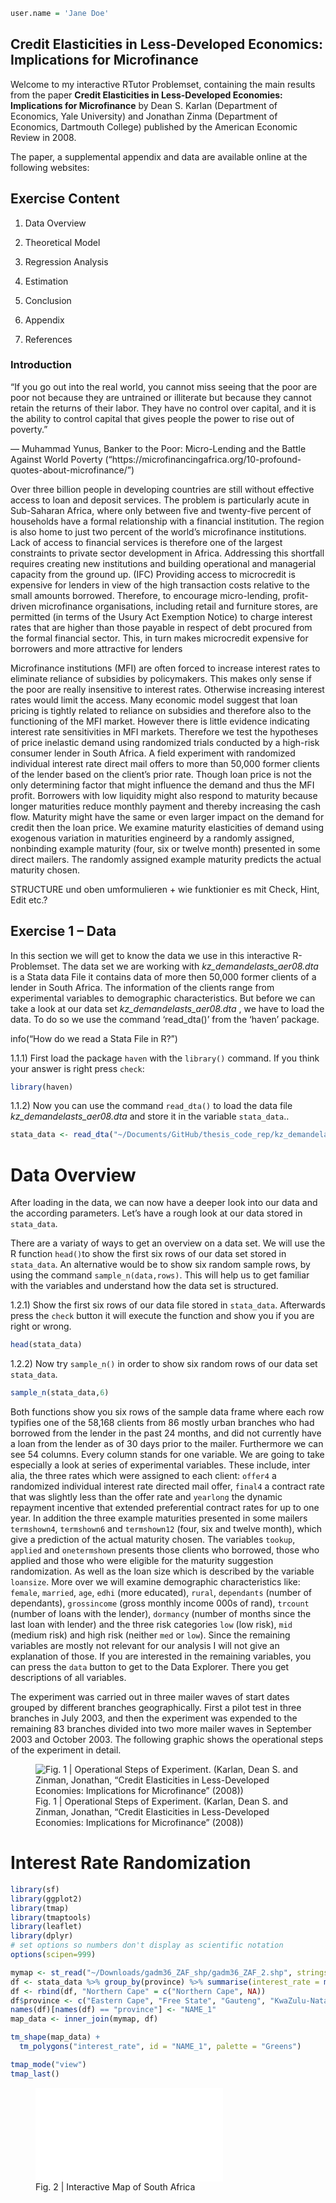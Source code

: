 
```r

user.name = 'Jane Doe'
```


## Credit Elasticities in Less-Developed Economics: Implications for Microfinance


Welcome to my interactive RTutor Problemset, containing the main results from the paper **Credit Elasticities in Less-Developed Economies: Implications for Microfinance** by Dean S. Karlan (Department of Economics, Yale University) and Jonathan Zinma (Department of Economics, Dartmouth College) published by the American Economic Review in 2008.

The paper, a supplemental appendix and data are available online at the following websites:

## Exercise Content

1. Data Overview

2. Theoretical Model

3. Regression Analysis

4. Estimation

5. Conclusion

6. Appendix

7. References



### Introduction

“If you go out into the real world, you cannot miss seeing that the poor are poor not because they are untrained or illiterate but because they cannot retain the returns of their labor. They have no control over capital, and it is the ability to control capital that gives people the power to rise out of poverty.”

― Muhammad Yunus, Banker to the Poor: Micro-Lending and the Battle Against World Poverty ("https://microfinancingafrica.org/10-profound-quotes-about-microfinance/")

Over three billion people in developing countries are still without effective access
to loan and deposit services. The problem is particularly acute in Sub-Saharan Africa, where only between five and twenty-five percent of households have a formal relationship with a financial institution. The region is also home to just two percent of the world’s microfinance institutions.
Lack of access to financial services is therefore one of the largest constraints to private sector development in Africa. Addressing this shortfall requires creating new institutions and building operational and managerial capacity from the ground up. (IFC)
Providing  access  to  microcredit  is  expensive  for  lenders  in  view  of  the  high transaction costs relative to the small  amounts borrowed. Therefore,  to encourage micro-lending, profit-driven microfinance organisations, including retail and furniture stores, are permitted (in terms of the Usury Act Exemption Notice) to charge interest rates that are higher than those payable in respect of debt procured from the formal financial sector. This, in turn makes microcredit expensive for borrowers and more attractive for lenders

Microfinance institutions (MFI) are often forced to increase interest rates to eliminate reliance of subsidies by policymakers. This makes only sense if the poor are really insensitive to interest rates. Otherwise increasing interest rates would limit the access. Many economic model suggest that loan pricing is tightly related to reliance on subsidies and therefore also to the functioning of the MFI market. However there is little evidence indicating interest rate sensitivities in MFI markets. Therefore we test the hypotheses of price inelastic demand using randomized trials conducted by a high-risk consumer lender in South Africa. A field experiment with randomized individual interest rate direct mail offers to more than 50,000 former clients of the lender based on the client's prior rate. Though loan price is not the only determining factor that might influence the demand and thus the MFI profit. Borrowers with low liquidity might also respond to maturity because longer maturities reduce monthly payment and thereby increasing the cash flow. Maturity might have the same or even larger impact on the demand for credit then the loan price. We examine maturity elasticities of demand using exogenous variation in maturities engineerd by a randomly assigned, nonbinding example maturity (four, six or twelve month) presented in some direct mailers. The randomly assigned example maturity predicts the actual maturity chosen.

STRUCTURE und oben umformulieren + wie funktionier es mit Check, Hint, Edit etc.?

## Exercise 1 -- Data 

In this section we will get to know the data we use in this interactive R-Problemset. The data set we are working with _kz_demandelasts_aer08.dta_ is a Stata data File it contains data of more then 50,000 former clients of a lender in South Africa. The information of the clients range from experimental variables to demographic characteristics. But before we can take a look at our data set _kz_demandelasts_aer08.dta_ , we have to load the data. To do so we use the command 'read_dta()' from the 'haven' package.

info("How do we read a Stata File in R?")

1.1.1)  First load the package `haven` with the `library()` command. If you think your answer is right press `check`:

```r
library(haven)
```

1.1.2) Now you can use the command `read_dta()` to load the data file _kz_demandelasts_aer08.dta_ and store it in the variable `stata_data`..

```r
stata_data <- read_dta("~/Documents/GitHub/thesis_code_rep/kz_demandelasts_aer08.dta")
```

# Data Overview

After loading in the data, we can now have a deeper look into our data and the according parameters. Let's have a rough look at our data stored in `stata_data`.

There are a variaty of ways to get an overview on a data set. We will use the R function `head()`to show the first six rows of our data set stored in `stata_data`. An alternative would be to show six random sample rows, by using the command `sample_n(data,rows)`. This will help us to get familiar with the variables and understand how the data set is structured.

1.2.1) Show the first six rows of our data file stored in `stata_data`. Afterwards press the `check` button it will execute the function and show you if you are right or wrong.

```r
head(stata_data)
```

1.2.2) Now try `sample_n()` in order to show six random rows of our data set `stata_data`.

```r
sample_n(stata_data,6)
```

Both functions show you six rows of the sample data frame where each row typifies one of the 58,168 clients from 86 mostly urban branches who had borrowed from the lender in the past 24 months, and did not currently have a loan from the lender as of 30 days prior to the mailer. Furthermore we can see 54 columns. Every column stands for one variable. 
We are going to take especially a look at series of experimental variables. These include, inter alia, the three rates which were assigned to each client: `offer4` a randomized individual interest rate directed mail offer, `final4` a contract rate that was slightly less than the offer rate and `yearlong` the dynamic repayment incentive that extended preferential contract rates for up to one year. In addition the three example maturities presented in some mailers `termshown4`, `termshown6` and `termshown12` (four, six and twelve month), which give a prediction of the actual maturity chosen. The variables `tookup`, `applied` and `onetermshown` presents those clients who borrowed, those who applied and those who were eligible for the maturity suggestion randomization. As well as the loan size which is described by the variable `loansize`. 
More over we will examine demographic characteristics like: `female`, `married`, `age`, `edhi` (more educated), `rural`, `dependants` (number of dependants), `grossincome` (gross monthly income 000s of rand), `trcount` (number of loans with the lender), `dormancy` (number of months since the last loan with lender) and the three risk categories `low` (low risk), `mid` (medium risk) and high risk (neither `med` or `low`). Since the remaining variables are mostly not relevant for our analysis I will not give an explanation of those. If you are interested in the remaining variables, you can press the `data` button to get to the Data Explorer. There you get descriptions of all variables.

The experiment was carried out in three mailer waves of start dates grouped by different branches geographically. First a pilot test in three branches in July 2003, and then the experiment was expended to the remaining 83 branches divided into two more mailer waves in September 2003 and October 2003. 
The following graphic shows the operational steps of the experiment in detail.

![Fig. 1  | Operational Steps of Experiment. (Karlan, Dean S. and Zinman, Jonathan, "Credit Elasticities in Less-Developed Economies: Implications for Microfinance" (2008))](~/Documents/GitHub/thesis_code_rep//steps.png)

# Interest Rate Randomization 



```r

library(sf)
library(ggplot2)
library(tmap)
library(tmaptools)
library(leaflet)
library(dplyr)
# set options so numbers don't display as scientific notation
options(scipen=999)

mymap <- st_read("~/Downloads/gadm36_ZAF_shp/gadm36_ZAF_2.shp", stringsAsFactors=FALSE)
df <- stata_data %>% group_by(province) %>% summarise(interest_rate = mean(offer4))
df <- rbind(df, "Northern Cape" = c("Northern Cape", NA))
df$province <- c("Eastern Cape", "Free State", "Gauteng", "KwaZulu-Natal", "Limpopo", "Mpumalanga", "North West", "Western Cape", "Northern Cape")
names(df)[names(df) == "province"] <- "NAME_1"
map_data <- inner_join(mymap, df)

tm_shape(map_data) +
  tm_polygons("interest_rate", id = "NAME_1", palette = "Greens")

tmap_mode("view")
tmap_last()

```


![Fig. 2  | Interactive Map of South Africa](~/Documents/GitHub/thesis_code_rep/zaf_map.html)





